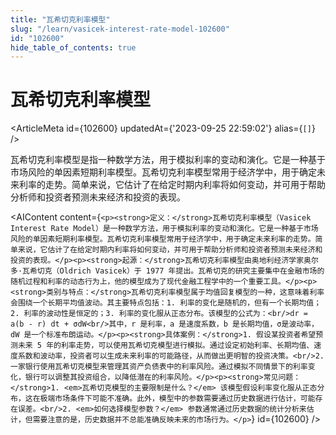 ```yaml
---
title: "瓦希切克利率模型"
slug: "/learn/vasicek-interest-rate-model-102600"
id: "102600"
hide_table_of_contents: true
---
```



# 瓦希切克利率模型

<ArticleMeta id={102600} updatedAt={'2023-09-25 22:59:02'} alias={`[]`} />
<div className='border-solid border-b border-t-0 my-4 border-[var(--ifm-color-gray-300)]' />

瓦希切克利率模型是指一种数学方法，用于模拟利率的变动和演化。它是一种基于市场风险的单因素短期利率模型。瓦希切克利率模型常用于经济学中，用于确定未来利率的走势。简单来说，它估计了在给定时期内利率将如何变动，并可用于帮助分析师和投资者预测未来经济和投资的表现。

<AIContent content={`<p><strong>定义：</strong>瓦希切克利率模型（Vasicek Interest Rate Model）是一种数学方法，用于模拟利率的变动和演化。它是一种基于市场风险的单因素短期利率模型。瓦希切克利率模型常用于经济学中，用于确定未来利率的走势。简单来说，它估计了在给定时期内利率将如何变动，并可用于帮助分析师和投资者预测未来经济和投资的表现。</p><p><strong>起源：</strong>瓦希切克利率模型由奥地利经济学家奥尔多·瓦希切克（Oldrich Vasicek）于 1977 年提出。瓦希切克的研究主要集中在金融市场的随机过程和利率的动态行为上，他的模型成为了现代金融工程学中的一个重要工具。</p><p><strong>类别与特点：</strong>瓦希切克利率模型属于均值回复模型的一种，这意味着利率会围绕一个长期平均值波动。其主要特点包括：1. 利率的变化是随机的，但有一个长期均值；2. 利率的波动性是恒定的；3. 利率的变化服从正态分布。该模型的公式为：<br/>dr = a(b - r) dt + σdW<br/>其中，r 是利率，a 是速度系数，b 是长期均值，σ是波动率，dW 是一个标准布朗运动。</p><p><strong>具体案例：</strong>1. 假设某投资者希望预测未来 5 年的利率走势，可以使用瓦希切克模型进行模拟。通过设定初始利率、长期均值、速度系数和波动率，投资者可以生成未来利率的可能路径，从而做出更明智的投资决策。<br/>2. 一家银行使用瓦希切克模型来管理其资产负债表中的利率风险。通过模拟不同情景下的利率变化，银行可以调整其投资组合，以降低潜在的利率风险。</p><p><strong>常见问题：</strong>1. <em>瓦希切克模型的主要限制是什么？</em> 该模型假设利率变化服从正态分布，这在极端市场条件下可能不准确。此外，模型中的参数需要通过历史数据进行估计，可能存在误差。<br/>2. <em>如何选择模型参数？</em> 参数通常通过历史数据的统计分析来估计，但需要注意的是，历史数据并不总能准确反映未来的市场行为。</p>`} id={102600} />
